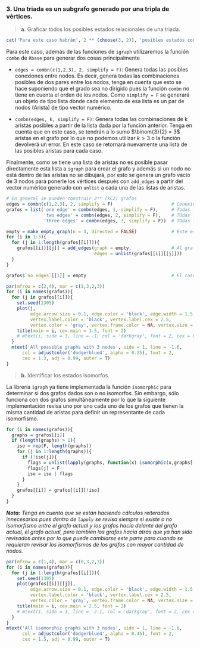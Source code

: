 ### **3. Una triada es un subgrafo generado por una tripla de vértices.**

> **a.** Graficar todos los posibles estados relacionales de una triada.

```r
cat('Para este caso habrán', 2 ** (choose(3, 2)), 'posibles estados con', choose(3,2), 'posibles enlaces.')
```

Para este caso, además de las funciones de `igraph` utilizaremos la función `combn` de `Rbase` para generar dos cosas principalmente

- `edges = combn(c(1,2,3), 2, simplify = F)`: Genera todas las posibles conexiones entre nodos. Es decir, genera todas las combinaciones posibles de dos pares entre los nodos, tenga en cuenta que esto se hace suponiendo que el grado sea no dirigido pues la función `combn` no tiene en cuenta el orden de los nodos. Como `simplify = F` se generará un objeto de tipo lista donde cada elemento de esa lista es un par de nodos (Arista) de tipo vector numérico.

- `combn(edges, k, simplify = F)`: Genera todas las combinaciones de k aristas posibles a partir de la lista dada por la función anterior. Tenga en cuenta que en este caso, se tendrán a lo sumo $\binom{3}{2} = 3$ aristas en el grafo por lo que no podemos utilizar $k > 3$ o la función devolverá un error. En este caso se retornará nuevamente una lista de las posibles aristas para cada caso.

Finalmente, como se tiene una lista de aristas no es posible pasar directamente esta lista a `igraph` para crear el grafo y además si un nodo no está dentro de las aristas no se dibujará, por esto se genera un grafo vacío de 3 nodos para ponerle los vértices después con `add_edges` a partir del vector numérico generado con  `unlist` a cada una de las listas de aristas. 

```r
# En general se pueden construir 2** (kC2) grafos
edges = combn(c(1,2,3), 2, simplify = F)                      # Conexiones posibles
grafos = list('one edge' = combn(edges, 1, simplify = F),     # Todas las combinaciones de 1 conexión posibles
              'two edges' = combn(edges, 2, simplify = F),    # TOdas las combinaciones de 2 conexiones posibles
              'three edges' = combn(edges, 3, simplify = F))  # TOdas las combinaciones de 3 conexiones posibles

empty = make_empty_graph(n = 3, directed = FALSE)             # Este es un grafo vacío
for (i in 1:3){
  for (j in 1:length(grafos[[i]])){
    grafos[[i]][[j]] = add_edges(graph = empty,               # Al grafo vacío se le agregan los enlaces o aristas
                                 edges = unlist(grafos[[i]][[j]]))
  }
}

grafos$`no edges`[[1]] = empty                                # El caso 'base' o el grafo desconectado
```


```r
par(mfrow = c(2,4), mar = c(1,3,2,3))
for (i in names(grafos)){
  for (j in grafos[[i]]){
    set.seed(1305)
    plot(j,
         edge.arrow.size = 0.1, edge.color = 'black', edge.width = 1.5,
         vertex.label.color = 'black', vertex.label.cex = 2.5,
         vertex.color = 'gray', vertex.frame.color = NA, vertex.size = 40)
    title(main = i, cex.main = 1.5, font = 2)
    # mtext(i, side = 3, line = -1, col = 'darkgray', font = 2, cex = 0.8)
  }
  mtext('All possible graphs with 3 nodes', side = 1, line = -1.6, 
      col = adjustcolor('dodgerblue4', alpha = 0.25), font = 2, 
      cex = 1.3, adj = 0.99, outer = T)
}
```


> **b.** Identificar los estados isomorfos.

La librería `igraph` ya tiene implementada la función `isomorphic` para determinar si dos grafos dados son o no isomorfos. Sin embargo, sólo funciona con dos grafos simultáneamente por lo que la siguiente implementación revisa uno por uno cada uno de los grafos que tienen la misma cantidad de aristas para definir un representante de cada isomorfismo. 

```r
for (i in names(grafos)){
  graphs = grafos[[i]]
  if (length(graphs) > 1){
    iso = rep(F, length(graphs))
    for (j in 1:length(graphs)){
      if (!iso[j]){
        flags = unlist(lapply(graphs, function(x) isomorphic(x,graphs[[j]])))
        flags[j] = F
        iso = iso | flags 
      }
    }
    grafos[[i]] = grafos[[i]][!iso]
  }
}
```

***Nota:** Tenga en cuenta que se están haciendo cálculos reiterados innecesarios pues dentro de `lapply` se revisa siempre si existe o no isomorfismo entre el grafo actual y los grafos hacia delante del grafo actual, el grafo actual, pero también los grafos hacia atrás que ya han sido revisados antes por lo que puede cambiarse este parte para cuando se requieran revisar los isomorfismos de los grafos con mayor cantidad de nodos.*

```r
par(mfrow = c(1,4), mar = c(0,3,2,3))
for (i in names(grafos)){
  for (j in 1:length(grafos[[i]])){
    set.seed(1305)
    plot(grafos[[i]][[j]],
         edge.arrow.size = 0.1, edge.color = 'black', edge.width = 1.5,
         vertex.label.color = 'black', vertex.label.cex = 2.5,
         vertex.color = 'gray', vertex.frame.color = NA, vertex.size = 40)
    title(main = i, cex.main = 2.5, font = 2)
    # mtext(i, side = 3, line = -2.1, col = 'darkgray', font = 2, cex = 1.3)
  }
}
mtext('All isomorphic graphs with 3 nodes', side = 1, line = -1.6, 
      col = adjustcolor('dodgerblue4', alpha = 0.45), font = 2, 
      cex = 1.5, adj = 0.99, outer = T)
```
